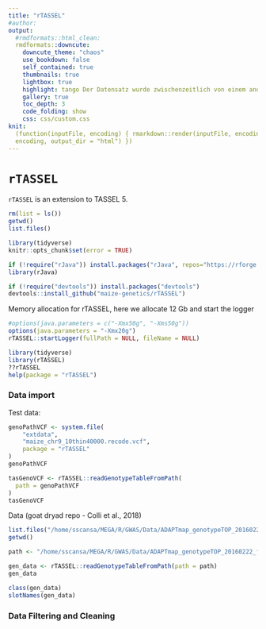 ```yaml
---
title: "rTASSEL"
#author:
output:
  #rmdformats::html_clean:
  rmdformats::downcute:
    downcute_theme: "chaos"
    use_bookdown: false
    self_contained: true
    thumbnails: true
    lightbox: true
    highlight: tango Der Datensatz wurde zwischenzeitlich von einem anderen Benutzer oder in einem anderen Fenster bearbeitet - dieser aktuelle Stand wurde daher neu geladen und ihre ungespeicherten Änderungen evtl. verworfen. 
    gallery: true
    toc_depth: 3
    code_folding: show
    css: css/custom.css
knit:
  (function(inputFile, encoding) { rmarkdown::render(inputFile, encoding =
  encoding, output_dir = "html") })
---
```


# `rTASSEL`

`rTASSEL` is an extension to TASSEL 5.
```r
rm(list = ls())
getwd()
list.files()

library(tidyverse)
knitr::opts_chunk$set(error = TRUE)
```

```r
if (!require("rJava")) install.packages("rJava", repos="https://rforge.net")
library(rJava)

if (!require("devtools")) install.packages("devtools")
devtools::install_github("maize-genetics/rTASSEL")
```
Memory allocation for rTASSEL, here we allocate 12 Gb and start the logger
```r
#options(java.parameters = c("-Xmx50g", "-Xms50g"))
options(java.parameters = "-Xmx20g")
rTASSEL::startLogger(fullPath = NULL, fileName = NULL)
```
```r
library(tidyverse)
library(rTASSEL)
??rTASSEL
help(package = "rTASSEL")
```
### Data import
Test data:
```r
genoPathVCF <- system.file(
    "extdata",
    "maize_chr9_10thin40000.recode.vcf",
    package = "rTASSEL"
)
genoPathVCF

tasGenoVCF <- rTASSEL::readGenotypeTableFromPath(
  path = genoPathVCF
)
tasGenoVCF
```
Data (goat dryad repo - Colli et al., 2018)

```r
list.files("/home/sscansa/MEGA/R/GWAS/Data/ADAPTmap_genotypeTOP_20160222_full/out/")
getwd()

path <- "/home/sscansa/MEGA/R/GWAS/Data/ADAPTmap_genotypeTOP_20160222_full/out/ADAPTmap_genotypeTOP_20160222_full.vcf"

gen_data <- rTASSEL::readGenotypeTableFromPath(path = path)
gen_data

class(gen_data)
slotNames(gen_data)
```
### Data Filtering and Cleaning

```r

```